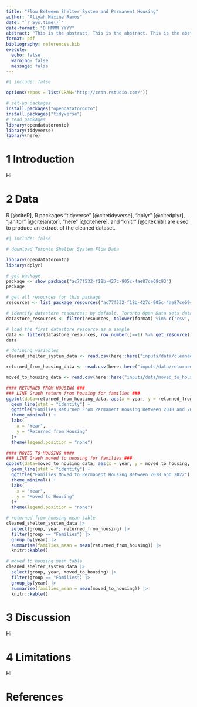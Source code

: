 ```yaml
---
title: "Flow Between Shelter System and Permanent Housing"
author: "Aliyah Maxine Ramos"
date: "`r Sys.time()`"
date-format: "D MMMM YYYY"
abstract: "This is the abstract. This is the abstract. This is the abstract."
format: pdf
bibliography: references.bib
execute:
  echo: false
  warning: false
  message: false
---
```


```r
#| include: false

options(repos = list(CRAN="http://cran.rstudio.com/"))

# set-up packages
install.packages("opendatatoronto")
install.packages("tidyverse")
# read packages
library(opendatatoronto)
library(tidyverse)
library(here)
```

# 1 Introduction

Hi

# 2 Data

R [@citeR], R packages "tidyverse" [@citetidyverse], "dplyr" [@citedplyr], "janitor" [@citejanitor], "here" [@citehere], and "knitr" [@citeknitr] are used to produce an extract of the cleaned dataset.

```r
#| include: false

# download Toronto Shelter System Flow Data

library(opendatatoronto)
library(dplyr)

# get package
package <- show_package("ac77f532-f18b-427c-905c-4ae87ce69c93")
package

# get all resources for this package
resources <- list_package_resources("ac77f532-f18b-427c-905c-4ae87ce69c93")

# identify datastore resources; by default, Toronto Open Data sets datastore resource format to CSV for non-geospatial and GeoJSON for geospatial resources
datastore_resources <- filter(resources, tolower(format) %in% c('csv', 'geojson'))

# load the first datastore resource as a sample
data <- filter(datastore_resources, row_number()==1) %>% get_resource()
data
```

```r
# defining variables
cleaned_shelter_system_data <- read.csv(here::here("inputs/data/cleaned_shelter_system_data.csv"))

returned_from_housing_data <- read.csv(here::here("inputs/data/returned_from_housing_data.csv"))

moved_to_housing_data <- read.csv(here::here("inputs/data/moved_to_housing_data.csv"))
```

```r
#### RETURNED FROM HOUSING ###
### LINE Graph return from housing for families ###
ggplot(data=returned_from_housing_data, aes(x = year, y = returned_from_housing, fill = year)) +
  geom_line(stat = "identity") +
  ggtitle("Families Returned From Permanent Housing Between 2018 and 2022") +
  theme_minimal() +
  labs(
    x = "Year",
    y = "Returned from Housing"
  )+
  theme(legend.position = "none")
```

```r
#### MOVED TO HOUSING ####
### LINE Graph moved to housing for families ###
ggplot(data=moved_to_housing_data, aes(x = year, y = moved_to_housing, fill = year)) +
  geom_line(stat = "identity") +
  ggtitle("Families Moved to Permanent Housing Between 2018 and 2022") +
  theme_minimal() +
  labs(
    x = "Year",
    y = "Moved to Housing"
  )+
  theme(legend.position = "none")
```

```r
# returned from housing mean table
cleaned_shelter_system_data |>
  select(group, year, returned_from_housing) |>
  filter(group == "Families") |>
  group_by(year) |>
  summarise(families_mean = mean(returned_from_housing)) |>
  knitr::kable()
```

```r
# moved to housing mean table
cleaned_shelter_system_data |>
  select(group, year, moved_to_housing) |>
  filter(group == "Families") |>
  group_by(year) |>
  summarise(families_mean = mean(moved_to_housing)) |>
  knitr::kable()
```

# 3 Discussion

Hi

# 4 Limitations

Hi

\newpage

# References
